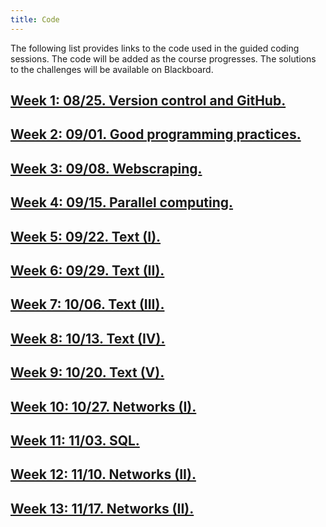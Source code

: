 ```yaml
---
title: Code
---
```


The following list provides links to the code used in the guided coding sessions. The code will be added as the course progresses. The solutions to the challenges will be available on Blackboard.

<div class="panel-group">
<div class="panel panel-default">
<div class="panel-heading">
<h2 id="week-1" class="panel-title">
<a data-toggle="collapse" href="#collapse1">Week 1: 08/25. Version control and GitHub.</a>
</h2>
</div>
<div id="collapse1" class="panel-collapse collapse in" style="margin:12px">

<!--
<ul>
<li><p><a href="slides/02-github.pdf">Slides: GitHub (.pdf file)</a></p>
</li>
<li><p><a href="code/01-RMarkdown-setup.html">Introduction to RMarkdown</a> (<a href="code/01-RMarkdown-setup.rmd">.Rmd file</a>)</p>
</li>
<li><p><a href="https://classroom.github.com/a/KGpWHEQ2">Link to Challenge 0 (GitHub Classroom)</a></p>
</li>
</ul>
-->



</div>
</div>
</div>


<div class="panel-group">
<div class="panel panel-default">
<div class="panel-heading">
<h2 id="week-2" class="panel-title">
<a data-toggle="collapse" href="#collapse2">Week 2: 09/01. Good programming practices.</a>
</h2>
</div>
<div id="collapse2" class="panel-collapse collapse in" style="margin:12px">

<!--
<ul>
<li><p><a href="slides/04-good-coding.pdf">Slides: good coding / programming practices (.pdf file)</a></p>
</li>
<li><p><a href="code/02-loops-functions.html">Functions and loops in R</a> (<a href="code/02-loops-functions.Rmd">.Rmd file</a>)</p>
</li>
<li><p><a href="code/03-efficient-programming.html">Efficient programming with R</a> (<a href="code/03-efficient-programming.Rmd">.Rmd file</a>)</p>
</li>
<li><p><a href="https://classroom.github.com/a/BVkWl7Wf">Link to challenge 1</a></p>
</li>
</ul>
-->

</div>
</div>
</div>

<div class="panel-group">
<div class="panel panel-default">
<div class="panel-heading">
<h2 id="week-3" class="panel-title">
<a data-toggle="collapse" href="#collapse3">Week 3: 09/08. Webscraping.</a>
</h2>
</div>
<div id="collapse3" class="panel-collapse collapse in" style="margin:12px">


<!--
<ul>

<li><p><a href="slides/06-scraping.pdf">Slides: webscraping (.pdf file)</a></p>
</li>

<li><p><a href="code/04-scraping-tables.html">Scraping tables from websites</a> (<a href="code/04-scraping-tables.Rmd">.Rmd file</a>)</p>
</li>
<li><p><a href="code/05-scraping-unstructured-data.html">Scraping unstructured data</a> (<a href="code/05-scraping-unstructured-data.Rmd">.Rmd file</a>)</p>
</li>

</li>
<li><p><a href="https://classroom.github.com/a/oxTe_1RL">Link to challenge 2</a></p>
</li>
</ul>

-->

</div>
</div>
</div>



<div class="panel-group">
<div class="panel panel-default">
<div class="panel-heading">
<h2 id="week-4" class="panel-title">
<a data-toggle="collapse" href="#collapse4">Week 4: 09/15. Parallel computing.</a>
</h2>
</div>
<div id="collapse4" class="panel-collapse collapse in" style="margin:12px">

<!--
<ul>

<li><p><a href="slides/08-parallel.pdf">Slides: Parallel computing (.pdf file)</a></p>
</li>

<li><p><a href="code/06-multilevel.html">An introduction to multilevel models</a> (<a href="code/06-multilevel.Rmd">.Rmd file</a>)</p>
</li>


<li><p><a href="code/07-parallel-computing.html">Parallel computing with R</a> (<a href="code/07-parallel-computing.Rmd">.Rmd file</a>)</p>
</li>


<li><p><a href="https://classroom.github.com/a/aUlGYfyh">Link to challenge 3</a></p>
</li>
</ul>
-->

</div>
</div>
</div>



<div class="panel-group">
<div class="panel panel-default">
<div class="panel-heading">
<h2 id="week-5" class="panel-title">
<a data-toggle="collapse" href="#collapse5">Week 5: 09/22. Text (I).</a>
</h2>
</div>
<div id="collapse5" class="panel-collapse collapse in" style="margin:12px">

<!--
<ul>
<li><p><a href="slides/10-APIs.pdf">Slides: APIs (.pdf file)</a></p>
</li>
<li><p><a href="code/08-intro-text-analysis.html">Introduction to text analysis with R</a> (<a href="code/08-intro-text-analysis.Rmd">.Rmd file</a>)</p>
</li>
<li><p><a href="code/09-quanteda-intro.html">Introduction to quanteda package</a> (<a href="code/09-quanteda-intro.Rmd">.Rmd file</a>)</p>
</li>
<li><p><a href="code/10-APIs.html">APIs</a> (<a href="code/10-APIs.Rmd">.Rmd file</a>)</p>
</li>
<li><p><a href="https://classroom.github.com/a/BFiDkO9o">Link to challenge 4</a></p>
</li>
</ul>
-->

</div>
</div>
</div>


<div class="panel-group">
<div class="panel panel-default">
<div class="panel-heading">
<h2 id="week-6" class="panel-title">
<a data-toggle="collapse" href="#collapse6">Week 6: 09/29. Text (II).</a>
</h2>
</div>
<div id="collapse6" class="panel-collapse collapse in" style="margin:12px">

<!--
<ul>
<li><p><a href="code/11-dictionaries.html">Dictionary methods applied to sentiment analysis</a> (<a href="code/11-dictionaries.Rmd">.Rmd file</a>)</p>
</li>
<li><p><a href="code/12-dictionaries-advanced.html">Dictionary methods: advanced applications</a> (<a href="code/12-dictionaries-advanced.Rmd">.Rmd file</a>)</p>
</li>
<li><p><a href="https://classroom.github.com/a/RWz0dNNl">Link to challenge 5</a></p>
</li>
</ul>
-->

</div>
</div>
</div>


<div class="panel-group">
<div class="panel panel-default">
<div class="panel-heading">
<h2 id="week-7" class="panel-title">
<a data-toggle="collapse" href="#collapse7">Week 7: 10/06. Text (III).</a>
</h2>
</div>
<div id="collapse1" class="panel-collapse collapse in" style="margin:12px">


<!--
<ul>
<li><p><a href="code/13-supervised-learning.html">Supervised learning applied to text classification</a> (<a href="code/13-supervised-learning.Rmd">.Rmd file</a>)</p>
</li>
<li><p><a href="https://classroom.github.com/a/I3bHmN4O">Link to challenge 6</a></p>
</li>
</ul>
-->

</div>
</div>
</div>

<div class="panel-group">
<div class="panel panel-default">
<div class="panel-heading">
<h2 id="week-8" class="panel-title">
<a data-toggle="collapse" href="#collapse8">Week 8: 10/13. Text (IV).</a>
</h2>
</div>
<div id="collapse8" class="panel-collapse collapse in" style="margin:12px">

<!--
<ul>
<li><p><a href="code/14-topic-models.html">Topic models</a> (<a href="code/14-topic-models.Rmd">.Rmd file</a>)</p>
</li>

<li><p><a href="code/15-descriptive-statistics.html">Describing and comparing documents</a> (<a href="code/15-descriptive-statistics.Rmd">.Rmd file</a>)</p>
</li>

<li><p><a href="https://classroom.github.com/a/F482fOMD">Link to challenge 7</a></p>
</li>
</ul>
-->

</div>
</div>
</div>


<div class="panel-group">
<div class="panel panel-default">
<div class="panel-heading">
<h2 id="week-9" class="panel-title">
<a data-toggle="collapse" href="#collapse9">Week 9: 10/20. Text (V).</a>
</h2>
</div>
<div id="collapse9" class="panel-collapse collapse in" style="margin:12px">


<!--
<ul>
<li><p><a href="code/16-word-embeddings.html">Introduction to word2vec</a> (<a href="code/16-word-embeddings.Rmd">.Rmd file</a>)</p>
</li>
<li><p><a href="code/17-word-embeddings-application.html">Applications of word embeddings</a> (<a href="code/17-word-embeddings-application.Rmd">.Rmd file</a>)</p>
</li>
<li><p><a href="code/18-data-in-PDFs.html">Parsing text in PDF files</a> (<a href="code/18-data-in-PDFs.Rmd">.Rmd file</a>)</p>
</li>
<li><p><a href="https://classroom.github.com/a/V7PIW7ui">Link to challenge 8</a></p>
</li>
</ul>
-->

</div>
</div>
</div>


<div class="panel-group">
<div class="panel panel-default">
<div class="panel-heading">
<h2 id="week-10" class="panel-title">
<a data-toggle="collapse" href="#collapse10">Week 10: 10/27. Networks (I).</a>
</h2>
</div>
<div id="collapse10" class="panel-collapse collapse in" style="margin:12px">


<!--
<ul>
<li><p><a href="code/19-networks-intro.html">Introduction to social network analysis with igraph</a> (<a href="code/19-networks-intro.Rmd">.Rmd file</a>)</p>
</li>
<li><p><a href="code/20-community-detection.html">Community detection</a> (<a href="code/20-community-detection.Rmd">.Rmd file</a>)</p>
</li>
<li><p><a href="code/gephi-tutorial.pdf">Network visualization with Gephi</a></p>
</li>
<li><p><a href="https://classroom.github.com/a/Dmqd98lZ">Link to challenge 9</a></p>
</li>
</ul>
-->

</div>
</div>
</div>



<div class="panel-group">
<div class="panel panel-default">
<div class="panel-heading">
<h2 id="week-11" class="panel-title">
<a data-toggle="collapse" href="#collapse11">Week 11: 11/03. SQL.</a>
</h2>
</div>
<div id="collapse11" class="panel-collapse collapse in" style="margin:12px">


<!--
<ul>
<li><p><a href="code/21-sql-intro.html">Basics of SQL queries</a> (<a href="code/21-sql-intro.Rmd">.Rmd file</a>)</p>
</li>
<li><p><a href="code/22-sql-advanced.html">Querying multiple tables. Grouping and aggregating operations.</a> (<a href="code/22-sql-advanced.Rmd">.Rmd file</a>)</p>
</li>

For an extended version of these scripts, see the materials for my <a href="http://pablobarbera.com/SQL-workshop/">2018 workshop on SQL at the LSE.</a>

</ul>
-->


</div>
</div>
</div>


<div class="panel-group">
<div class="panel panel-default">
<div class="panel-heading">
<h2 id="week-12" class="panel-title">
<a data-toggle="collapse" href="#collapse12">Week 12: 11/10. Networks (II).</a>
</h2>
</div>
<div id="collapse12" class="panel-collapse collapse in" style="margin:12px">


<!--
<ul>
<li><p><a href="code/23-twitter-streaming-data-collection.html">Collecting Twitter data from the Streaming API</a> (<a href="code/23-twitter-streaming-data-collection.Rmd">.Rmd file</a>)</p>
</li>
<li><p><a href="code/24-twitter-REST-data-collection.html">Collecting Twitter data from the REST API</a> (<a href="code/24-twitter-REST-data-collection.Rmd">.Rmd file</a>)</p>
</li>
<li><p><a href="https://classroom.github.com/a/sT6dKBF8">Link to challenge 10</a></p>
</li>
</ul>
-->


</div>
</div>
</div>


<div class="panel-group">
<div class="panel panel-default">
<div class="panel-heading">
<h2 id="week-12" class="panel-title">
<a data-toggle="collapse" href="#collapse12">Week 13: 11/17. Networks (II).</a>
</h2>
</div>
<div id="collapse12" class="panel-collapse collapse in" style="margin:12px">

<!--
<ul>
<li><p><a href="code/25-PCA.html">Principal Components Analysis</a> (<a href="code/25-PCA.Rmd">.Rmd file</a>)</p>
</li>
<li><p><a href="code/26-latent-space.html">Latent space network models</a> (<a href="code/26-latent-space.Rmd">.Rmd file</a>)</p>
</li>
</ul>
-->


</div>
</div>
</div>